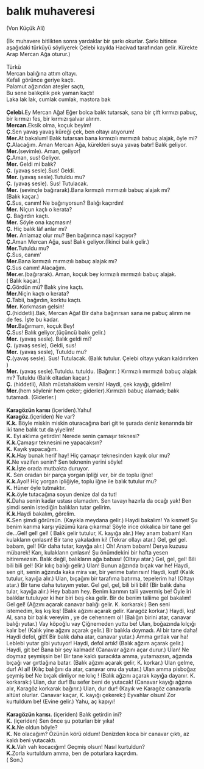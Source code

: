 


# balık muhaveresi

(Von Küçük Ali)	\
\
(İlk muhavere bitlikten sonra yardaklar bir şarkı okurlar. Şarkı bitince aşağıdaki türküyü söyliyerek Çelebi kayıkla Hacivad tarafından gelir. Kürekte Arap Mercan Ağa oturur.)	\
\
Türkü	\
Mercan balığına attım oltayı.	\
Kefali görünce geriye kaçtı.	\
Palamut ağzından ateşler saçtı,	\
Bu sene balıkçılık pek yaman kaçtı!	\
Laka lak lak, cumlak cumlak, mastora bak	\
\
**Çelebi.**Ey Mercan Ağa! Eğer bolca balık tutarsak, sana bir çift kırmızı pabuç, bir kırmızı fes, bir kırmızı şalvar alırım.	\
**Mercan.**Eksik olma, koçuk beyim!	\
**Ç.**Sen yavaş yavaş küreği çek, ben oltayı atıyorum!	\
**Mer.**At bakalum! Balık tutarsan bana kırmızılı mırmızılı babuç alajak, öyle mi?	\
**Ç.**Alacağım. Aman Mercan Ağa, kürekleri suya yavaş batır! Balık geliyor.	\
**Mer.**(sevimle). Aman, geliyor!	\
**Ç.**Aman, sus! Geliyor.	\
**Mer.** Geldi mi balık?	\
**Ç.** (yavaş sesle).Sus! Geldi.	\
**Mer.** (yavaş sesle).Tutuldu mu?	\
**Ç.** (yavaş sesle). Sus! Tutulacak.	\
**Mer.** (sevinçle bağırarak).Bana kırmızılı mırmızılı babuç alajak mı?	\
(Balık kaçar.)	\
**Ç.**Sus, canım! Ne bağırıyorsun? Balığı kaçırdın!	\
**Mer.** Niçun kaçlı o kerata? \
**Ç.** Bağırdın kaçtı.	\
**Mer.** Söyle ona kaçmasın!	\
**Ç.** Hiç balık lâf anlar mı?	\
**Mer.** Anlamaz olur mu? Ben bağırınca nasıl kaçıyor?	\
**Ç.**Aman Mercan Ağa, sus! Balık geliyor.(İkinci balık gelir.)	\
**Mer.**Tutuldu mu?	\
**Ç.**Sus, canım'	\
**Mer.**Bana kırmızılı mırmızılı babuç alajak mı?	\
**Ç.**Sus canım! Alacağım.	\
**Mer.**er.(bağırarak). Aman, koçuk bey kırmızılı mırmızılı babuç alajak.	\
( Balık kaçar.)	\
**Ç.**Gördün mü? Balık yine kaçtı.	\
**Mer.**Niçin kaçtı o kerata?	\
**Ç.**Tabii, bağırdın, korktu kaçtı.	\
**Mer.** Korkmasın gelsin!	\
**Ç.**(hiddetli).Bak, Mercan Ağa! Bir daha bağırırsan sana ne pabuç alırım ne de fes. İşte bu kadar.	\
**Mer.**Bağırmam, koçuk Bey!	\
**Ç.**Sus! Balık geliyor,(üçüncü balık gelir.)	\
**Mer.** (yavaş sesle). Balık geldi mi?	\
**Ç.** (yavaş sesle), Geldi, sus!	\
**Mer.** (yavaş sesle), Tutuldu mu?	\
**Ç.**(yavaş sesle). Sus! Tutulacak. (Balık tutulur. Çelebi oltayı yukarı kaldırırken ) \
**Mer.** (yavaş sesle).Tutuldu. tutuldu. (Bağırır: ) Kırmızılı mırmızılı babuç alajak mı? Tutuldu (Balık oltadan kaçar.)	\
**Ç.** (hiddetli), Allah müstahakkım versin! Haydi, çek kayığı, gidelim!	\
**Mer.**(hem söylenir hem çeker; giderler).Kırmızılı babuç alamadı; balık tutamadı. (Giderler.)	\
\
**Karagözün karısı** (içeriden).Yahu!	\
**Karagöz.**(içeriden) Ne var?	\
**K.k.** Böyle miskin miskin oturacağına bari git te şurada deniz kenarında bir iki tane balık tut da yiyelim!	\
**K.** Eyi aklıma getirdin! Nerede senin çamaşır teknesi?	\
**K.k.**Çamaşır teknesini ne yapacaksın?	\
**K.** Kayık yapacağım.	\
**K.k.**Hay bunak herif hay! Hiç çamaşır teknesinden kayık olur mu?	\
**K.**Ne vazifen senin? Sen teknenin yerini söyle!	\
**K.k.**İşte orada mutbakta duruyor.	\
**K.** Sen oradan bir parça yorgan ipliği ver, bir de toplu iğne!	\
**K.k.**Ayol! Hiç yorgan ipliğiyle, toplu iğne ile balık tutulur mu?	\
**K.** Hüner öyle tutmaktır.	\
**K.k.**öyle tutacağına soyun denize dal da tut!	\
**K.**Daha senin kadar ustası olamadım. Sen tavayı hazırla da ocağı yak! Ben şimdi senin istediğin balıklan tutar gelirim.	\
**K.k.**Haydi bakalım, görelim.	\
**K.**Sen şimdi görürsün. (Kayıkla meydana gelir.) Haydi bakalım! Ya kısmet! Şu benim karıma karşı yüzümü kara çıkarma! Şöyle irice okkalıca bir tane gel de...Gel! gel! gel! ( Balık gelir tutulur, K. kayığa alır.) Hey anam babam! Karı  kulakların çınlasın! Bir tane yakaladım ki! (Tekrar ollayı atar.) Gel, gel gel. babam, gel! (Kir daha tutar, kayığa alır.) Oh! Anam babam! Derya kuzusu mübarek! Karı, kulakların çınlasın! Şu önümdekini bir hafta yesen bitiremezsin. Balık değil, balıkların ağa babası! (Oltayı atar.) Gel, gel, gel! Bili bili bili gel! (Kir kılıç balığı gelir.) Ulan! Bunun ağzında bıçak var he! Haydi, sen git, senin ağzında kaka mira var, bir yerime batırırsın! Haydi, kışt! (Kalık tutulur, kayığa alır.) Ulan, bıçağını bir tarafıma batırma, tepelerim ha! (Oltayı atar.) Bir tane daha tutayım yeter. Gel gel, gel, bili bili bili! (Bir balık daha tular, kayığa alır.) Hey babam hey. Benim karımın talii yavermiş be! Öyle iri balıklar tutuluyor ki her biri beş oka gelir. Bir de benim taliime gel bakalım! Gel gel! (Ağzını açarak canavar balığı gelir. K. korkarak:) Ben seni istemedim, kış kış kış! (Balık ağzını açarak gelir. Karagöz korkar.) Haydi, kış! Al, sana bir balık vereyim , ye de cehennem ol! (Balığın birini atar, canavar balığı yutar.) Vay köpoğlu vay Çiğnemeden yuttu be! Ulan, boğazında kılçığı kalır be! (Kalık yine ağzını açarak gelir.) Bir balıkla doymadı. Al bir tane daha! Haydi defol, git!( Bir balık daha atar, canavar yutar.) Amma gırtlak var ha! Leblebi yutar gibi yutuyor! Haydi, defol artık! (Balık ağzım açarak gelir.) Haydi, git be! Bana bir şey kalmadı! (Canavar	ağzını açar durur.) Ulan! Ne doymaz şeymişsin be! Bir tane kaldı şuracıkta amma, yutamazsın, ağzında bıçağı var gırtlağına batar. (Balık ağzını açarak gelir, K. korkar.) Ulan gelme, dur! Al al! (Kılıç balığını da atar, canavar onu da yutar.) Ulan amma pisboğaz şeymiş be!  Ne bıçak dinliyor ne kılıç ! (Balık ağzını açarak kayığa dayanır. K. korkarak:) Ulan, dur dur! Bu sefer beni de yutacak! (Canavar kayığı ağzına alır, Karagöz korkarak bağırır.) Ulan, dur dur! (Kayık ve Karagöz canavarla altüst olurlar. Canavar kaçar, K. kayığı çekerek:) Eyvahlar olsun! Zor kurtuldum be! (Evine gelir.) Yahu, aç kapıyı!	\
\
**Karagözün karısı.** (içeriden) Balık getirdin ini?	\
**K.** (içeriden) Sen önce şu poturları bir yıka!	\
**K.k.**Ne oldun böyle?	\
**K.** Ne olacağım? Özünün körü oldum! Denizden koca bir canavar çıktı, az kaldı beni yutacaktı.	\
**K.k.**Vah vah kocacığım! Geçmiş olsun! Nasıl kurtuldun?	\
**K.**Zorla kurtuldum amma, ben de poturlara kaçırdım.	\
( Son.)	\
